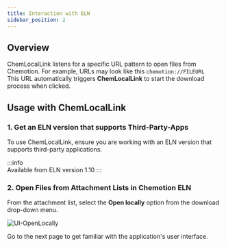 ```yaml
---
title: Interaction with ELN
sidebar_position: 2
---
```


## Overview

ChemLocalLink listens for a specific URL pattern to open files from Chemotion. For example, URLs may look like this `chemotion://FILEURL`  
This URL automatically triggers **ChemLocalLink** to start the download process when clicked.

## Usage with ChemLocalLink

### 1. Get an ELN version that supports Third-Party-Apps

To use ChemLocalLink, ensure you are working with an ELN version that supports third-party applications.

:::info  
Available from ELN version 1.10
:::

### 2. Open Files from Attachment Lists in Chemotion ELN

From the attachment list, select the **Open locally** option from the download drop-down menu.

![UI-OpenLocally](/img/chemlocallink/openlcl.png)

Go to the next page to get familiar with the application's user interface.
